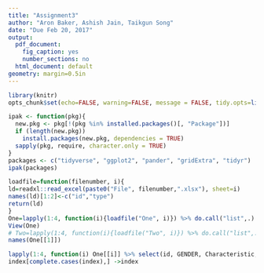 ---
title: "Assignment3"
author: "Aron Baker, Ashish Jain, Taikgun Song"
date: "Due Feb 20, 2017"
output:
  pdf_document:
    fig_caption: yes
    number_sections: no
  html_document: default
geometry: margin=0.5in
---

```{r setup, include=FALSE}
library(knitr)
opts_chunk$set(echo=FALSE, warning=FALSE, message = FALSE, tidy.opts=list(width.cutoff=40))
```

```{r libraries, message=FALSE, warning=FALSE, error=FALSE, include=F}
ipak <- function(pkg){
  new.pkg <- pkg[!(pkg %in% installed.packages()[, "Package"])]
  if (length(new.pkg)) 
    install.packages(new.pkg, dependencies = TRUE)
  sapply(pkg, require, character.only = TRUE)
}
packages <- c("tidyverse", "ggplot2", "pander", "gridExtra", "tidyr")
ipak(packages)
```

```{r loaddata}
loadfile=function(filenumber, i){
ld=readxl::read_excel(paste0("File", filenumber,".xlsx"), sheet=i)
names(ld)[1:2]<-c("id","type")
return(ld)
}
One=lapply(1:4, function(i){loadfile("One", i)}) %>% do.call("list",.)
View(One)
# Two=lapply(1:4, function(i){loadfile("Two", i)}) %>% do.call("list",.)
names(One[[1]])
```


```{r}
lapply(1:4, function(i) One[[i]] %>% select(id, GENDER, Characteristic, `Treatment Part 1`, `Treatment Part 2 `)) %>% do.call("rbind",.) -> index
index[complete.cases(index),] ->index
```

